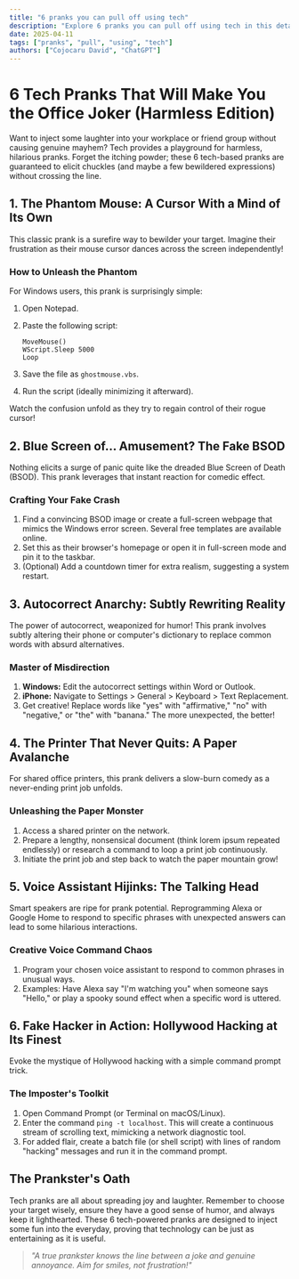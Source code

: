 ```yaml
---
title: "6 pranks you can pull off using tech"
description: "Explore 6 pranks you can pull off using tech in this detailed guide, offering insights, strategies, and practical tips to enhance your understanding and application of the topic."
date: 2025-04-11
tags: ["pranks", "pull", "using", "tech"]
authors: ["Cojocaru David", "ChatGPT"]
---
```


# 6 Tech Pranks That Will Make You the Office Joker (Harmless Edition)

Want to inject some laughter into your workplace or friend group without causing genuine mayhem? Tech provides a playground for harmless, hilarious pranks. Forget the itching powder; these 6 tech-based pranks are guaranteed to elicit chuckles (and maybe a few bewildered expressions) without crossing the line.

## 1. The Phantom Mouse: A Cursor With a Mind of Its Own

This classic prank is a surefire way to bewilder your target. Imagine their frustration as their mouse cursor dances across the screen independently!

### How to Unleash the Phantom

For Windows users, this prank is surprisingly simple:

1.  Open Notepad.
2.  Paste the following script:

    ```
    MoveMouse()
    WScript.Sleep 5000
    Loop
    ```

3.  Save the file as `ghostmouse.vbs`.
4.  Run the script (ideally minimizing it afterward).

Watch the confusion unfold as they try to regain control of their rogue cursor!

## 2. Blue Screen of... Amusement? The Fake BSOD

Nothing elicits a surge of panic quite like the dreaded Blue Screen of Death (BSOD). This prank leverages that instant reaction for comedic effect.

### Crafting Your Fake Crash

1.  Find a convincing BSOD image or create a full-screen webpage that mimics the Windows error screen. Several free templates are available online.
2.  Set this as their browser's homepage or open it in full-screen mode and pin it to the taskbar.
3.  (Optional) Add a countdown timer for extra realism, suggesting a system restart.

## 3. Autocorrect Anarchy: Subtly Rewriting Reality

The power of autocorrect, weaponized for humor! This prank involves subtly altering their phone or computer's dictionary to replace common words with absurd alternatives.

### Master of Misdirection

1.  **Windows:** Edit the autocorrect settings within Word or Outlook.
2.  **iPhone:** Navigate to Settings > General > Keyboard > Text Replacement.
3.  Get creative! Replace words like "yes" with "affirmative," "no" with "negative," or "the" with "banana." The more unexpected, the better!

## 4. The Printer That Never Quits: A Paper Avalanche

For shared office printers, this prank delivers a slow-burn comedy as a never-ending print job unfolds.

### Unleashing the Paper Monster

1.  Access a shared printer on the network.
2.  Prepare a lengthy, nonsensical document (think lorem ipsum repeated endlessly) or research a command to loop a print job continuously.
3.  Initiate the print job and step back to watch the paper mountain grow!

## 5. Voice Assistant Hijinks: The Talking Head

Smart speakers are ripe for prank potential. Reprogramming Alexa or Google Home to respond to specific phrases with unexpected answers can lead to some hilarious interactions.

### Creative Voice Command Chaos

1.  Program your chosen voice assistant to respond to common phrases in unusual ways.
2.  Examples: Have Alexa say "I'm watching you" when someone says "Hello," or play a spooky sound effect when a specific word is uttered.

## 6. Fake Hacker in Action: Hollywood Hacking at Its Finest

Evoke the mystique of Hollywood hacking with a simple command prompt trick.

### The Imposter's Toolkit

1.  Open Command Prompt (or Terminal on macOS/Linux).
2.  Enter the command `ping -t localhost`. This will create a continuous stream of scrolling text, mimicking a network diagnostic tool.
3.  For added flair, create a batch file (or shell script) with lines of random "hacking" messages and run it in the command prompt.

## The Prankster's Oath

Tech pranks are all about spreading joy and laughter. Remember to choose your target wisely, ensure they have a good sense of humor, and always keep it lighthearted. These 6 tech-powered pranks are designed to inject some fun into the everyday, proving that technology can be just as entertaining as it is useful.

> _"A true prankster knows the line between a joke and genuine annoyance. Aim for smiles, not frustration!"_
